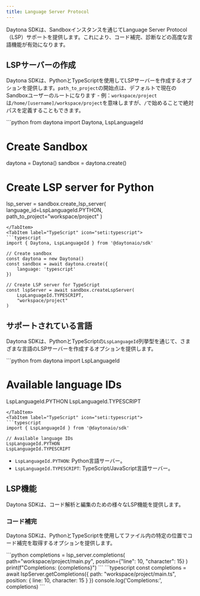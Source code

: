 ```yaml
---
title: Language Server Protocol
---
```



Daytona SDKは、Sandboxインスタンスを通じてLanguage Server Protocol（LSP）サポートを提供します。これにより、コード補完、診断などの高度な言語機能が有効になります。

## LSPサーバーの作成

Daytona SDKは、PythonとTypeScriptを使用してLSPサーバーを作成するオプションを提供します。`path_to_project`の開始点は、デフォルトで現在のSandboxユーザーのルートになります - 例：`workspace/project`は`/home/[username]/workspace/project`を意味しますが、`/`で始めることで絶対パスを定義することもできます。

<Tabs>
<TabItem label="Python" icon="seti:python">
```python
from daytona import Daytona, LspLanguageId

# Create Sandbox

daytona = Daytona()
sandbox = daytona.create()

# Create LSP server for Python

lsp_server = sandbox.create_lsp_server(
language_id=LspLanguageId.PYTHON,
path_to_project="workspace/project"
)

```
</TabItem>
<TabItem label="TypeScript" icon="seti:typescript">
```typescript
import { Daytona, LspLanguageId } from '@daytonaio/sdk'

// Create sandbox
const daytona = new Daytona()
const sandbox = await daytona.create({
    language: 'typescript'
})

// Create LSP server for TypeScript
const lspServer = await sandbox.createLspServer(
    LspLanguageId.TYPESCRIPT,
    "workspace/project"
)
```

</TabItem>
</Tabs>

## サポートされている言語

Daytona SDKは、PythonとTypeScriptの`LspLanguageId`列挙型を通じて、さまざまな言語のLSPサーバーを作成するオプションを提供します。

<Tabs>
<TabItem label="Python" icon="seti:python">
```python
from daytona import LspLanguageId

# Available language IDs

LspLanguageId.PYTHON
LspLanguageId.TYPESCRIPT

```
</TabItem>
<TabItem label="TypeScript" icon="seti:typescript">
```typescript
import { LspLanguageId } from '@daytonaio/sdk'

// Available language IDs
LspLanguageId.PYTHON
LspLanguageId.TYPESCRIPT
```

</TabItem>
</Tabs>

- `LspLanguageId.PYTHON`: Python言語サーバー。
- `LspLanguageId.TYPESCRIPT`: TypeScript/JavaScript言語サーバー。

## LSP機能

Daytona SDKは、コード解析と編集のための様々なLSP機能を提供します。

### コード補完

Daytona SDKは、PythonとTypeScriptを使用してファイル内の特定の位置でコード補完を取得するオプションを提供します。

<Tabs>
<TabItem label="Python" icon="seti:python">
```python
completions = lsp_server.completions(
    path="workspace/project/main.py",
    position={"line": 10, "character": 15}
)
print(f"Completions: {completions}")
```
</TabItem>
<TabItem label="TypeScript" icon="seti:typescript">
```typescript
const completions = await lspServer.getCompletions({
    path: "workspace/project/main.ts",
    position: { line: 10, character: 15 }
})
console.log('Completions:', completions)
```
</TabItem>
</Tabs>
